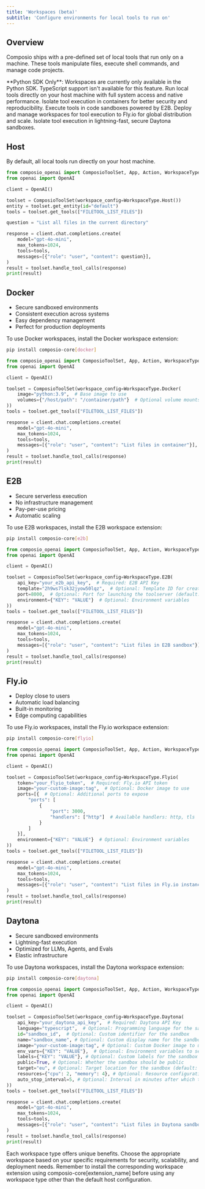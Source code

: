 ```yaml
---
title: 'Workspaces (beta)'
subtitle: 'Configure environments for local tools to run on'
---
```


## Overview
Composio ships with a pre-defined set of local tools that run only on a machine. These tools manipulate files, execute shell commands, and manage code projects.

<Callout type="warning">
  **Python SDK Only**: Workspaces are currently only available in the Python SDK. TypeScript support isn't available for this feature.
</Callout>

<Card title="Host Workspace" icon="server" href="#host">
  Run local tools directly on your host machine with full system access and native performance.
</Card>

<Card title="Docker Workspace" icon="whale" href="#docker">
  Isolate tool execution in containers for better security and reproducibility.
</Card>

<Card title="E2B Workspace" icon="cloud" href="#workspacee2b">
  Execute tools in code sandboxes powered by E2B.
</Card>

<Card title="Fly.io Workspace" icon="plane" href="#flyio">
  Deploy and manage workspaces for tool execution to Fly.io for global distribution and scale.
</Card>

<Card title="Daytona Workspace" icon="rocket" href="#daytona">
  Isolate tool execution in lightning-fast, secure Daytona sandboxes.
</Card>

## Host
By default, all local tools run directly on your host machine.

```python focus {6-9} Lists out the files in current directory
from composio_openai import ComposioToolSet, App, Action, WorkspaceType
from openai import OpenAI

client = OpenAI()

toolset = ComposioToolSet(workspace_config=WorkspaceType.Host())
entity = toolset.get_entity(id="default")
tools = toolset.get_tools(["FILETOOL_LIST_FILES"])

question = "List all files in the current directory"

response = client.chat.completions.create(
    model="gpt-4o-mini",
    max_tokens=1024,
    tools=tools,
    messages=[{"role": "user", "content": question}],
)
result = toolset.handle_tool_calls(response)
print(result)
```

## Docker
- Secure sandboxed environments
- Consistent execution across systems
- Easy dependency management
- Perfect for production deployments

To use Docker workspaces, install the Docker workspace extension:
```bash
pip install composio-core[docker]
```

```python focus {6-9}
from composio_openai import ComposioToolSet, App, Action, WorkspaceType
from openai import OpenAI

client = OpenAI()

toolset = ComposioToolSet(workspace_config=WorkspaceType.Docker(
    image="python:3.9",  # Base image to use
    volumes={"/host/path": "/container/path"}  # Optional volume mounts
))
tools = toolset.get_tools(["FILETOOL_LIST_FILES"])

response = client.chat.completions.create(
    model="gpt-4o-mini",
    max_tokens=1024,
    tools=tools,
    messages=[{"role": "user", "content": "List files in container"}],
)
result = toolset.handle_tool_calls(response)
print(result)
```

## E2B
- Secure serverless execution
- No infrastructure management
- Pay-per-use pricing
- Automatic scaling

To use E2B workspaces, install the E2B workspace extension:
```bash
pip install composio-core[e2b]
```

```python focus {6-11}
from composio_openai import ComposioToolSet, App, Action, WorkspaceType
from openai import OpenAI

client = OpenAI()

toolset = ComposioToolSet(workspace_config=WorkspaceType.E2B(
    api_key="your_e2b_api_key",  # Required: E2B API Key
    template="2h9ws7lsk32jyow50lqz",  # Optional: Template ID for creating the sandbox
    port=8000,  # Optional: Port for launching the toolserver (default: 8000)
    environment={"KEY": "VALUE"}  # Optional: Environment variables
))
tools = toolset.get_tools(["FILETOOL_LIST_FILES"])

response = client.chat.completions.create(
    model="gpt-4o-mini",
    max_tokens=1024,
    tools=tools,
    messages=[{"role": "user", "content": "List files in E2B sandbox"}],
)
result = toolset.handle_tool_calls(response)
print(result)
```

## Fly.io
- Deploy close to users
- Automatic load balancing
- Built-in monitoring
- Edge computing capabilities

To use Fly.io workspaces, install the Fly.io workspace extension:
```bash
pip install composio-core[flyio]
```

```python focus {6-17}
from composio_openai import ComposioToolSet, App, Action, WorkspaceType
from openai import OpenAI

client = OpenAI()

toolset = ComposioToolSet(workspace_config=WorkspaceType.Flyio(
    token="your_flyio_token",  # Required: Fly.io API token
    image="your-custom-image:tag",  # Optional: Docker image to use
    ports=[{  # Optional: Additional ports to expose
        "ports": [
            {
                "port": 3000,
                "handlers": ["http"]  # Available handlers: http, tls
            }
        ]
    }],
    environment={"KEY": "VALUE"}  # Optional: Environment variables
))
tools = toolset.get_tools(["FILETOOL_LIST_FILES"])

response = client.chat.completions.create(
    model="gpt-4o-mini",
    max_tokens=1024,
    tools=tools,
    messages=[{"role": "user", "content": "List files in Fly.io instance"}],
)
result = toolset.handle_tool_calls(response)
print(result)
```

## Daytona
- Secure sandboxed environments
- Lightning-fast execution
- Optimized for LLMs, Agents, and Evals
- Elastic infrastructure

To use Daytona workspaces, install the Daytona workspace extension:
```bash
pip install composio-core[daytona]
```

```python focus {6-18}
from composio_openai import ComposioToolSet, App, Action, WorkspaceType
from openai import OpenAI

client = OpenAI()

toolset = ComposioToolSet(workspace_config=WorkspaceType.Daytona(
    api_key="your_daytona_api_key",  # Required: Daytona API Key
    language="typescript",  # Optional: Programming language for the sandbox (default: 'python')
    id="sandbox_id",  # Optional: Custom identifier for the sandbox
    name="sandbox_name", # Optional: Custom display name for the sandbox
    image="your-custom-image:tag", # Optional: Custom Docker image to use for the sandbox
    env_vars={"KEY": "VALUE"},  # Optional: Environment variables to set in the sandbox
    labels={"KEY": "VALUE"}, # Optional: Custom labels for the sandbox
    public=True, # Optional: Whether the sandbox should be public
    target="eu", # Optional: Target location for the sandbox (default: 'us')
    resources={"cpu": 2, "memory": 4}, # Optional: Resource configuration for the sandbox
    auto_stop_interval=5, # Optional: Interval in minutes after which the sandbox will automatically stop if no event occurs during that time, 0 means no auto-stop (default: 15 minutes)
))
tools = toolset.get_tools(["FILETOOL_LIST_FILES"])

response = client.chat.completions.create(
    model="gpt-4o-mini",
    max_tokens=1024,
    tools=tools,
    messages=[{"role": "user", "content": "List files in Daytona sandbox"}],
)
result = toolset.handle_tool_calls(response)
print(result)
```

Each workspace type offers unique benefits. Choose the appropriate workspace based on your specific requirements for security, scalability, and deployment needs. Remember to install the corresponding workspace extension using composio-core[extension_name] before using any workspace type other than the default host configuration.